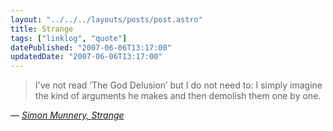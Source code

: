 ```yaml
---
layout: "../../../layouts/posts/post.astro"
title: Strange
tags: ["linklog", "quote"]
datePublished: "2007-06-06T13:17:00"
updatedDate: "2007-06-06T13:17:00"
---
```


> I've not read &lsquo;The God Delusion&rsquo; but I do not need to: I simply imagine the kind of arguments he makes and then demolish them one by one.

— <cite>[Simon Munnery, _Strange_](https://www.newstatesman.com/blogs/simon-munnery/2007/06/phone-fight-someone-shouting)</cite>
